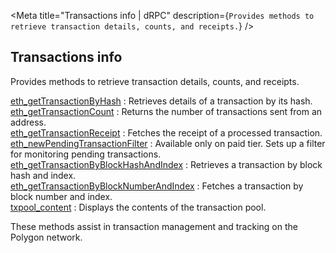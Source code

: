
<Meta
  title="Transactions info | dRPC"
  description={`Provides methods to retrieve transaction details, counts, and receipts.`}
/>
## Transactions info

Provides methods to retrieve transaction details, counts, and receipts.

[eth_getTransactionByHash](/polygon-api/transactionsinfo/eth_getTransactionByHash) : Retrieves details of a transaction by its hash.  \
[eth_getTransactionCount](/polygon-api/transactionsinfo/eth_getTransactionCount) : Returns the number of transactions sent from an address.  \
[eth_getTransactionReceipt](/polygon-api/transactionsinfo/eth_getTransactionReceipt) : Fetches the receipt of a processed transaction.  \
[eth_newPendingTransactionFilter](/polygon-api/transactionsinfo/eth_newPendingTransactionFilter) : Available only on paid tier. Sets up a filter for monitoring pending transactions. \
[eth_getTransactionByBlockHashAndIndex](/polygon-api/transactionsinfo/eth_getTransactionByBlockHashAndIndex) : Retrieves a transaction by block hash and index.  \
[eth_getTransactionByBlockNumberAndIndex](/polygon-api/transactionsinfo/eth_getTransactionByBlockNumberAndIndex) : Fetches a transaction by block number and index.  \
[txpool_content](/polygon-api/transactionsinfo/txpool_content) : Displays the contents of the transaction pool.

These methods assist in transaction management and tracking on the Polygon network.

<Space h={16} />
<GetStarted />